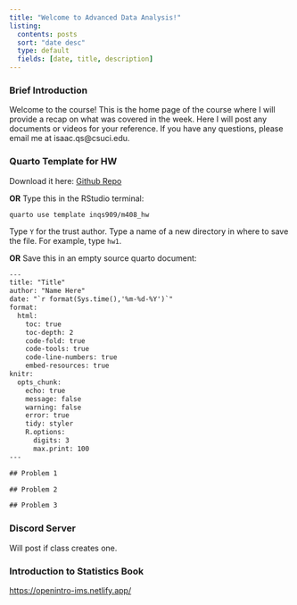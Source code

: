 ```yaml
---
title: "Welcome to Advanced Data Analysis!"
listing:
  contents: posts
  sort: "date desc"
  type: default
  fields: [date, title, description]
---
```


::: {.callout-note collapse="true" icon="false"}
### **Brief Introduction**

Welcome to the course! This is the home page of the course where I will provide a recap on what was covered in the week. Here I will post any documents or videos for your reference. If you have any questions, please email me at isaac.qs\@csuci.edu.
:::

::: {.callout-note collapse="true" icon="false"}

### Quarto Template for HW

Download it here: [Github Repo](https://github.com/inqs909/m408_s24/blob/main/files/template.qmd)

**OR** Type this in the RStudio terminal:

```
quarto use template inqs909/m408_hw
```

Type `Y` for the trust author. Type a name of a new directory in where to save the file. For example, type `hw1`.

**OR** Save this in an empty source quarto document:

```default
---
title: "Title"
author: "Name Here"
date: "`r format(Sys.time(),'%m-%d-%Y')`"
format: 
  html:
    toc: true
    toc-depth: 2
    code-fold: true
    code-tools: true
    code-line-numbers: true
    embed-resources: true
knitr:
  opts_chunk:
    echo: true
    message: false
    warning: false
    error: true
    tidy: styler
    R.options:
      digits: 3
      max.print: 100
---

## Problem 1

## Problem 2

## Problem 3


```


:::

::: {.callout-note collapse="true" icon="false"}
### **Discord Server**

Will post if class creates one.
:::

::: {.callout-note collapse="true" icon="false"}
### **Introduction to Statistics Book**

<https://openintro-ims.netlify.app/>
:::